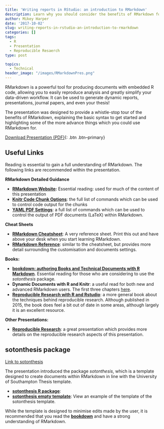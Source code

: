 ```yaml
---
title: 'Writing reports in RStudio: an introduction to RMarkdown'
description: Learn why you should consider the benefits of RMarkdown for doing data-driven research. This post shares a presentation which I gave to the Spatial Modelling group, and provides some useful resources for futher reading. 
author: Mikey Harper
date: '2017-10-02'
slug: writing-reports-in-rstudio-an-introduction-to-rmarkdown
categories: []
tags:
  - R
  - Presentation
  - Reproducible Resaerch
type: post

topics:
  - Technical
header_image: "/images/RMarkdownPres.png"
---
```


RMarkdown is a powerful tool for producing documents with embedded R code, allowing you to easily reproduce analysis and greatly simplify your data-driven workflow. It can be used to generate dynamic reports, presentations, journal papers, and even your thesis!

The presentation was designed to provide a whistle-stop tour of the benefits of RMarkdown, explaining the basic syntax to get started and highlighting some of the more advance things which you could use RMarkdown for.

<script async class="speakerdeck-embed" data-id="4762f43cec7a4a75be0c23f06526dac2" data-ratio="1.33333333333333" src="//speakerdeck.com/assets/embed.js"></script>

[Download Presentation (PDF)](https://speakerd.s3.amazonaws.com/presentations/4762f43cec7a4a75be0c23f06526dac2/Writing_reports_in_RStudio.pdf){: .btn .btn--primary}

## Useful Links

Reading is essential to gain a full understanding of RMarkdown. The following links are recommended within the presentation.

**RMarkdown Detailed Guidance**

- **[RMarkdown Website](http://rmarkdown.rstudio.com/index.html):** Essential reading: used for much of the content of this presentation
- **[Knitr Code Chunk Options](https://yihui.name/knitr/options/)**: the full list of commands which can be used to control code output for the chunks
- **[YAML PDF Settings](http://rmarkdown.rstudio.com/pdf_document_format.html)**: a full list of commands which can be used to control the output of PDF documents (LaTeX) within RMarkdown.

**Cheat Sheets**

- **[RMarkdown Cheatsheet](https://www.rstudio.com/wp-content/uploads/2015/02/rmarkdown-cheatsheet.pdf)**: A very reference sheet. Print this out and have above your desk when you start learning RMarkdown.
-  **[RMarkdown Reference](https://www.rstudio.com/wp-content/uploads/2015/03/rmarkdown-reference.pdf)**: similar to the cheatsheet, but provides more detail surrounding the customisation and documents settings.

**Books:**

- **[bookdown: authoring Books and Technical Documents with R Markdown](https://bookdown.org/yihui/bookdown/)**. Essential reading for those who are considering to use the *sotonthesis* package. 
- **Dynamic Documents with R and Knitr**: a useful read for both new and advanced RMarkdown users. The first three chapters [here](https://github.com/yihui/knitr-book).
- **[Reproducible Research with R and Rstudio](https://englianhu.files.wordpress.com/2016/01/reproducible-research-with-r-and-studio-2nd-edition.pdf)**: a more general book about the techniques behind reproducible research. Although published in 2015, the book does feel a bit out of date in some areas, although largely it is an excellent resource.

**Other Presentations:**

- **[Reproducible Research](http://benmarwick.github.io/CSSS-Primer-Reproducible-Research)**: a great presentation which provides more details on the reproducible research aspects of this presentation.

## sotonthesis package

[Link to sotonthesis](https://github.com/mikey-harper/sotonthesis)

The presentation introduced the package *sotonthesis*, which is a template designed to create documents within RMarkdown in line with the University of Southampton Thesis template.

- **[sotonthesis R package](https://github.com/mikey-harper/sotonthesis)**: 
- **[sotonthesis empty template](https://github.com/mikey-harper/sotonthesis/blob/master/thesis.pdf)**: View an example of the template of the sotonthesis template.

While the template is designed to minimise edits made by the user, it is recommended that you read the **[bookdown](https://bookdown.org/yihui/bookdown/)** and have a strong understanding of RMarkdown.